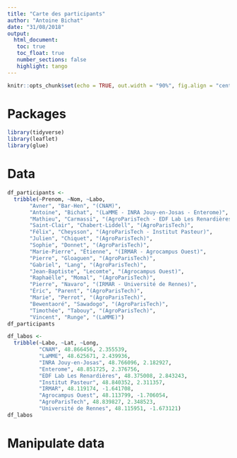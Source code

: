 ```yaml
---
title: "Carte des participants"
author: "Antoine Bichat"
date: "31/08/2018"
output:
  html_document:
   toc: true
   toc_float: true
   number_sections: false
   highlight: tango
---
```


```r
knitr::opts_chunk$set(echo = TRUE, out.width = "90%", fig.align = "center")
```


<style>
/* center widgets */
.html-widget {
    margin: auto;
}
</style>

# Packages

```r
library(tidyverse)
library(leaflet)
library(glue)
```

# Data

```r
df_participants <-
  tribble(~Prenom, ~Nom, ~Labo,
       "Avner", "Bar-Hen", "(CNAM)",
       "Antoine", "Bichat", "(LaMME - INRA Jouy-en-Josas - Enterome)",
       "Mathieu", "Carmassi", "(AgroParisTech - EDF Lab Les Renardières)",
       "Saint-Clair", "Chabert-Liddell", "(AgroParisTech)",
       "Félix", "Cheysson", "(AgroParisTech - Institut Pasteur)",
       "Julien", "Chiquet", "(AgroParisTech)",
       "Sophie", "Donnet", "(AgroParisTech)",
       "Marie-Pierre", "Étienne", "(IRMAR - Agrocampus Ouest)",
       "Pierre", "Gloaguen", "(AgroParisTech)",
       "Gabriel", "Lang", "(AgroParisTech)",
       "Jean-Baptiste", "Lecomte", "(Agrocampus Ouest)",
       "Raphaëlle", "Momal", "(AgroParisTech)",
       "Pierre", "Navaro", "(IRMAR - Université de Rennes)",
       "Éric", "Parent", "(AgroParisTech)",
       "Marie", "Perrot", "(AgroParisTech)",
       "Bewentaoré", "Sawadogo", "(AgroParisTech)",
       "Timothée", "Tabouy", "(AgroParisTech)",
       "Vincent", "Runge", "(LaMME)")
df_participants

df_labos <- 
  tribble(~Labo, ~Lat, ~Long,
          "CNAM", 48.866456, 2.355539,
          "LaMME", 48.625671, 2.439936,
          "INRA Jouy-en-Josas", 48.766096, 2.182927,
          "Enterome", 48.851725, 2.376756,
          "EDF Lab Les Renardières", 48.375008, 2.843243,
          "Institut Pasteur", 48.840352, 2.311357,
          "IRMAR", 48.119174, -1.641708,
          "Agrocampus Ouest", 48.113799, -1.706054,
          "AgroParisTech", 48.839827, 2.348523,
          "Université de Rennes", 48.115951, -1.673121) 
df_labos
```

# Manipulate data

<!-- ```{r dplyr, } -->
<!-- df <- -->
<!--   df_participants %>%  -->
<!--   mutate(Labo = str_remove_all(Labo, "\\(|\\)"), -->
<!--          Labo = str_split(Labo, " - "), -->
<!--          Label = paste(Prenom, Nom)) %>%  -->
<!--   unnest(Labo) %>%  -->
<!--   group_by(Labo) %>%  -->
<!--   nest() %>%  -->
<!--   mutate(N = map_dbl(data, nrow), -->
<!--          Label = map(data, ~ pull(., Label)), -->
<!--          Label = map_chr(Label, ~ paste(., collapse = ", ")), -->
<!--          Label = glue("<b>{Labo}</b><br>{Label}")) %>%  -->
<!--   select(-data) %>%  -->
<!--   left_join(df_labos, by = "Labo") -->
<!-- df -->
<!-- ``` -->

<!-- # Maps -->

<!-- ```{r map} -->
<!-- map <-  -->
<!--   df %>%  -->
<!--   leaflet() %>%  -->
<!--   addTiles() %>% -->
<!--   addAwesomeMarkers(lng = ~Long, lat = ~Lat, popup = ~Label, label = ~Labo, -->
<!--                     icon = awesomeIcons(icon = "ios-people", iconColor = "black",  -->
<!--                                         library = "ion", markerColor = "blue")) %>%  -->
<!--   addAwesomeMarkers(lng = -3.984898, lat = ~47.860725,  -->
<!--                     popup = "<b>Agrocampus Ouest, site de Beg Meil</b><br>Lieu de Finist'R 2018", -->
<!--                     label = "Agrocampus Ouest, site de Beg Meil", -->
<!--                     icon = awesomeIcons(icon = "ios-analytics", iconColor = "black",  -->
<!--                                         library = "ion", markerColor = "red")) %>%  -->
<!--   addCircleMarkers(lng = -3.984898, lat = ~47.860725, color = "red") %>%  -->
<!--   addCircleMarkers(lng = ~Long, lat = ~Lat, radius = ~ 3*N, color = "blue") -->
<!-- map  -->
<!-- ``` -->
<!-- <br> -->
<!-- ```{r mapparis} -->
<!-- map %>% setView(lng = 2.3, lat = 48.7, zoom = 9) -->
<!-- ``` -->
<!-- <br> -->
<!-- ```{r maprennes} -->
<!-- map %>% setView(lng = -1.68, lat = 48.12, zoom = 13) -->
<!-- ``` -->


